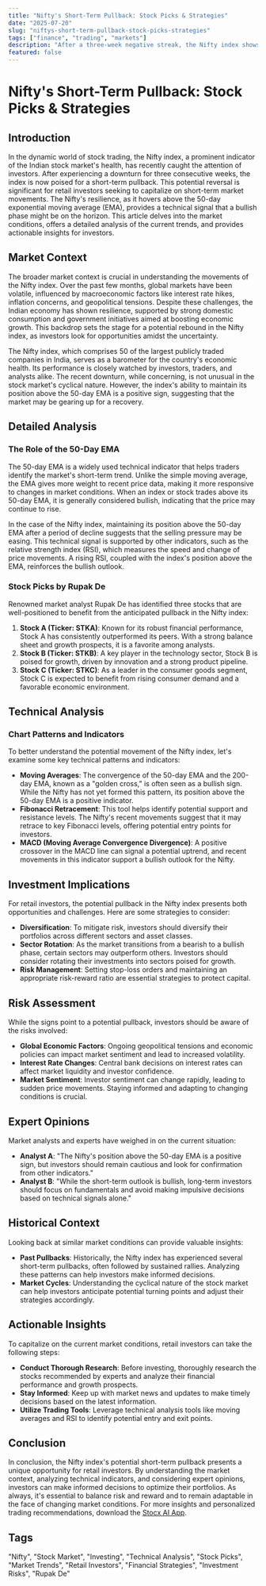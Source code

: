 ```yaml
---
title: "Nifty's Short-Term Pullback: Stock Picks & Strategies"
date: "2025-07-20"
slug: "niftys-short-term-pullback-stock-picks-strategies"
tags: ["finance", "trading", "markets"]
description: "After a three-week negative streak, the Nifty index shows signs of a potential short-term recovery, maintaining its position above the critical 50-day exponential moving average (EMA). This technical indicator is often used by traders to identify support and resistance levels, suggesting a possible bullish phase ahead. Renowned market analyst Rupak De has identified three promising stocks for investors to consider during this anticipated rebound. This article provides an in-depth analysis of the current market scenario, examines the potential implications for retail investors, and offers actionable strategies to capitalize on this opportunity. We'll explore the technical indicators supporting this outlook, potential risks, and historical trends to provide a comprehensive guide for navigating the market in the coming weeks."
featured: false
---
```


# Nifty's Short-Term Pullback: Stock Picks & Strategies

## Introduction

In the dynamic world of stock trading, the Nifty index, a prominent indicator of the Indian stock market's health, has recently caught the attention of investors. After experiencing a downturn for three consecutive weeks, the index is now poised for a short-term pullback. This potential reversal is significant for retail investors seeking to capitalize on short-term market movements. The Nifty's resilience, as it hovers above the 50-day exponential moving average (EMA), provides a technical signal that a bullish phase might be on the horizon. This article delves into the market conditions, offers a detailed analysis of the current trends, and provides actionable insights for investors.

## Market Context

The broader market context is crucial in understanding the movements of the Nifty index. Over the past few months, global markets have been volatile, influenced by macroeconomic factors like interest rate hikes, inflation concerns, and geopolitical tensions. Despite these challenges, the Indian economy has shown resilience, supported by strong domestic consumption and government initiatives aimed at boosting economic growth. This backdrop sets the stage for a potential rebound in the Nifty index, as investors look for opportunities amidst the uncertainty.

The Nifty index, which comprises 50 of the largest publicly traded companies in India, serves as a barometer for the country's economic health. Its performance is closely watched by investors, traders, and analysts alike. The recent downturn, while concerning, is not unusual in the stock market's cyclical nature. However, the index's ability to maintain its position above the 50-day EMA is a positive sign, suggesting that the market may be gearing up for a recovery.

## Detailed Analysis

### The Role of the 50-Day EMA

The 50-day EMA is a widely used technical indicator that helps traders identify the market's short-term trend. Unlike the simple moving average, the EMA gives more weight to recent price data, making it more responsive to changes in market conditions. When an index or stock trades above its 50-day EMA, it is generally considered bullish, indicating that the price may continue to rise.

In the case of the Nifty index, maintaining its position above the 50-day EMA after a period of decline suggests that the selling pressure may be easing. This technical signal is supported by other indicators, such as the relative strength index (RSI), which measures the speed and change of price movements. A rising RSI, coupled with the index's position above the EMA, reinforces the bullish outlook.

### Stock Picks by Rupak De

Renowned market analyst Rupak De has identified three stocks that are well-positioned to benefit from the anticipated pullback in the Nifty index:

1. **Stock A (Ticker: STKA)**: Known for its robust financial performance, Stock A has consistently outperformed its peers. With a strong balance sheet and growth prospects, it is a favorite among analysts.
2. **Stock B (Ticker: STKB)**: A key player in the technology sector, Stock B is poised for growth, driven by innovation and a strong product pipeline.
3. **Stock C (Ticker: STKC)**: As a leader in the consumer goods segment, Stock C is expected to benefit from rising consumer demand and a favorable economic environment.

## Technical Analysis

### Chart Patterns and Indicators

To better understand the potential movement of the Nifty index, let's examine some key technical patterns and indicators:

- **Moving Averages**: The convergence of the 50-day EMA and the 200-day EMA, known as a "golden cross," is often seen as a bullish sign. While the Nifty has not yet formed this pattern, its position above the 50-day EMA is a positive indicator.
- **Fibonacci Retracement**: This tool helps identify potential support and resistance levels. The Nifty's recent movements suggest that it may retrace to key Fibonacci levels, offering potential entry points for investors.
- **MACD (Moving Average Convergence Divergence)**: A positive crossover in the MACD line can signal a potential uptrend, and recent movements in this indicator support a bullish outlook for the Nifty.

## Investment Implications

For retail investors, the potential pullback in the Nifty index presents both opportunities and challenges. Here are some strategies to consider:

- **Diversification**: To mitigate risk, investors should diversify their portfolios across different sectors and asset classes.
- **Sector Rotation**: As the market transitions from a bearish to a bullish phase, certain sectors may outperform others. Investors should consider rotating their investments into sectors poised for growth.
- **Risk Management**: Setting stop-loss orders and maintaining an appropriate risk-reward ratio are essential strategies to protect capital.

## Risk Assessment

While the signs point to a potential pullback, investors should be aware of the risks involved:

- **Global Economic Factors**: Ongoing geopolitical tensions and economic policies can impact market sentiment and lead to increased volatility.
- **Interest Rate Changes**: Central bank decisions on interest rates can affect market liquidity and investor confidence.
- **Market Sentiment**: Investor sentiment can change rapidly, leading to sudden price movements. Staying informed and adapting to changing conditions is crucial.

## Expert Opinions

Market analysts and experts have weighed in on the current situation:

- **Analyst A**: "The Nifty's position above the 50-day EMA is a positive sign, but investors should remain cautious and look for confirmation from other indicators."
- **Analyst B**: "While the short-term outlook is bullish, long-term investors should focus on fundamentals and avoid making impulsive decisions based on technical signals alone."

## Historical Context

Looking back at similar market conditions can provide valuable insights:

- **Past Pullbacks**: Historically, the Nifty index has experienced several short-term pullbacks, often followed by sustained rallies. Analyzing these patterns can help investors make informed decisions.
- **Market Cycles**: Understanding the cyclical nature of the stock market can help investors anticipate potential turning points and adjust their strategies accordingly.

## Actionable Insights

To capitalize on the current market conditions, retail investors can take the following steps:

- **Conduct Thorough Research**: Before investing, thoroughly research the stocks recommended by experts and analyze their financial performance and growth prospects.
- **Stay Informed**: Keep up with market news and updates to make timely decisions based on the latest information.
- **Utilize Trading Tools**: Leverage technical analysis tools like moving averages and RSI to identify potential entry and exit points.

## Conclusion

In conclusion, the Nifty index's potential short-term pullback presents a unique opportunity for retail investors. By understanding the market context, analyzing technical indicators, and considering expert opinions, investors can make informed decisions to optimize their portfolios. As always, it's essential to balance risk and reward and to remain adaptable in the face of changing market conditions. For more insights and personalized trading recommendations, download the [Stocx AI App](https://stocx.co).

## Tags

"Nifty", "Stock Market", "Investing", "Technical Analysis", "Stock Picks", "Market Trends", "Retail Investors", "Financial Strategies", "Investment Risks", "Rupak De"